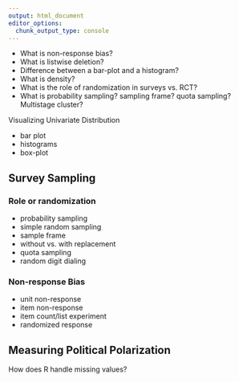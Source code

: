 ```yaml
---
output: html_document
editor_options: 
  chunk_output_type: console
---
```


- What is non-response bias?
- What is listwise deletion?
- Difference between a bar-plot and a histogram?
- What is density?
- What is the role of randomization in surveys vs. RCT?
- What is probability sampling? sampling frame? quota sampling? Multistage cluster?

Visualizing Univariate Distribution

- bar plot
- histograms
- box-plot

## Survey Sampling

### Role or randomization

- probability sampling
- simple random sampling
- sample frame
- without vs. with replacement
- quota sampling
- random digit dialing

### Non-response Bias

- unit non-response
- item non-response
- item count/list experiment
- randomized response 

## Measuring Political Polarization

How does R handle missing values? 

